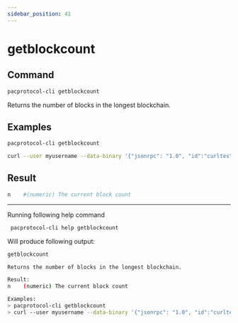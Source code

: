 ```yaml
---
sidebar_position: 41
---
```


# getblockcount
## Command

```bash
pacprotocol-cli getblockcount
```

Returns the number of blocks in the longest blockchain.



## Examples
```bash
pacprotocol-cli getblockcount 
```

```bash
curl --user myusername --data-binary '{"jsonrpc": "1.0", "id":"curltest", "method": "getblockcount", "params": [] }' -H 'content-type: text/plain;' http://127.0.0.1:1111/
```


## Result
```bash
n    #(numeric) The current block count
```


___

Running following help command
```bash
 pacprotocol-cli help getblockcount
```
Will produce following output:


```bash
getblockcount

Returns the number of blocks in the longest blockchain.

Result:
n    (numeric) The current block count

Examples:
> pacprotocol-cli getblockcount 
> curl --user myusername --data-binary '{"jsonrpc": "1.0", "id":"curltest", "method": "getblockcount", "params": [] }' -H 'content-type: text/plain;' http://127.0.0.1:1111/

```

